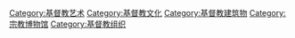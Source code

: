 [[Category:基督教艺术|Category:基督教艺术]]
[[Category:基督教文化|Category:基督教文化]]
[[Category:基督教建筑物|Category:基督教建筑物]]
[[Category:宗教博物馆|Category:宗教博物馆]]
[[Category:基督教组织|Category:基督教组织]]
